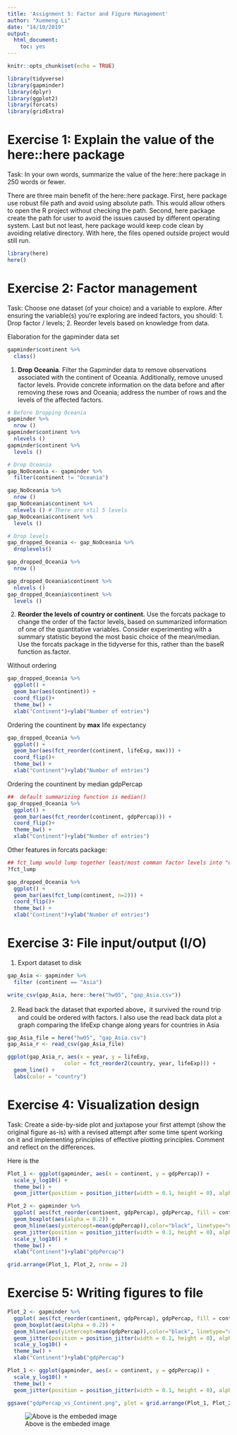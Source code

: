 ```yaml
---
title: 'Assignment 5: Factor and Figure Management'
author: "Xuemeng Li"
date: "14/10/2019"
output: 
  html_document:
    toc: yes
---
```


```r
knitr::opts_chunk$set(echo = TRUE)
```

```r
library(tidyverse)
library(gapminder)
library(dplyr)
library(ggplot2)
library(forcats)
library(gridExtra)
```


# Exercise 1: Explain the value of the here::here package

Task: In your own words, summarize the value of the here::here package in 250 words or fewer.

There are three main benefit of the here::here package. First, here package use robust file path and avoid using absolute path. This would allow others to open the R project without checking the path. Second, here package create the path for user to avoid the issues caused by different operating system. Last but not least, here package would keep code clean by avoiding relative directory. With here, the files opened outside project would still run. 


```r
library(here)
here()
```


# Exercise 2: Factor management 

Task: Choose one dataset (of your choice) and a variable to explore. After ensuring the variable(s) you’re exploring are indeed factors, you should:
1. Drop factor / levels;
2. Reorder levels based on knowledge from data.

Elaboration for the gapminder data set
```r

gapminder$continent %>%
  class()


```
1. **Drop Oceania**. Filter the Gapminder data to remove observations associated with the continent of Oceania. Additionally, remove unused factor levels. Provide concrete information on the data before and after removing these rows and Oceania; address the number of rows and the levels of the affected factors.

```r
# Before Dropping Oceania
gapminder %>% 
  nrow () 
gapminder$continent %>% 
  nlevels () 
gapminder$continent %>% 
  levels () 

# Drop Oceania
gap_NoOceania <- gapminder %>%
  filter(continent != "Oceania")

gap_NoOceania %>% 
  nrow () 
gap_NoOceania$continent %>% 
  nlevels () # There are stil 5 levels
gap_NoOceania$continent %>% 
  levels () 

# Drop levels
gap_dropped_Oceania <- gap_NoOceania %>%
  droplevels()

gap_dropped_Oceania %>% 
  nrow () 

gap_dropped_Oceania$continent %>% 
  nlevels ()
gap_dropped_Oceania$continent %>% 
  levels () 
```


2. **Reorder the levels of country or continent.** Use the forcats package to change the order of the factor levels, based on summarized information of one of the quantitative variables. Consider experimenting with a summary statistic beyond the most basic choice of the mean/median. Use the forcats package in the tidyverse for this, rather than the baseR function as.factor.

Without ordering
```r
gap_dropped_Oceania %>%
  ggplot() +
  geom_bar(aes(continent)) +
  coord_flip()+
  theme_bw() +
  xlab("Continent")+ylab("Number of entries") 
```


Ordering the countinent by **max** life expectancy 
```r
gap_dropped_Oceania %>%
  ggplot() +
  geom_bar(aes(fct_reorder(continent, lifeExp, max))) +
  coord_flip()+
  theme_bw() +
  xlab("Continent")+ylab("Number of entries") 

```


Ordering the countinent by median gdpPercap
```r
##  default summarizing function is median()
gap_dropped_Oceania %>%
  ggplot() +
  geom_bar(aes(fct_reorder(continent, gdpPercap))) +
  coord_flip()+
  theme_bw() +
  xlab("Continent")+ylab("Number of entries") 
```


Other features in forcats package:
```r
## fct_lump would lump together least/most comman factor levels into "other"
?fct_lump

gap_dropped_Oceania %>%
  ggplot() +
  geom_bar(aes(fct_lump(continent, n=2))) +
  coord_flip()+
  theme_bw() +
  xlab("Continent")+ylab("Number of entries") 

```

# Exercise 3: File input/output (I/O)

1. Export dataset to disk

```r
gap_Asia <- gapminder %>%
  filter (continent == "Asia")

write_csv(gap_Asia, here::here("hw05", "gap_Asia.csv"))

```

2. Read back the dataset that exported above，it survived the round trip and could be ordered with factors. I also use the read back data plot a graph comparing the lifeExp change along years for countries in Asia
```r
gap_Asia_file = here("hw05", "gap_Asia.csv")
gap_Asia_r <- read_csv(gap_Asia_file)

ggplot(gap_Asia_r, aes(x = year, y = lifeExp,
                  color = fct_reorder2(country, year, lifeExp))) +
  geom_line() +
  labs(color = "country")
```

# Exercise 4: Visualization design
Task: Create a side-by-side plot and juxtapose your first attempt (show the original figure as-is) with a revised attempt after some time spent working on it and implementing principles of effective plotting principles. Comment and reflect on the differences.

Here is the 
```r
Plot_1 <- ggplot(gapminder, aes(x = continent, y = gdpPercap)) +
  scale_y_log10() +
  theme_bw() +
  geom_jitter(position = position_jitter(width = 0.1, height = 0), alpha = 1/4)

Plot_2 <- gapminder %>%
  ggplot( aes(fct_reorder(continent, gdpPercap), gdpPercap, fill = continent)) +
  geom_boxplot(aes(alpha = 0.2)) +
  geom_hline(aes(yintercept=mean(gdpPercap)),color="black", linetype="dashed", size=1)+
  geom_jitter(position = position_jitter(width = 0.1, height = 0), alpha = 0.1)+
  scale_y_log10() +
  theme_bw() +
  xlab("Continent")+ylab("gdpPercap") 

grid.arrange(Plot_1, Plot_2, nrow = 2)
```



# Exercise 5: Writing figures to file 

```r
Plot_2 <- gapminder %>%
  ggplot( aes(fct_reorder(continent, gdpPercap), gdpPercap, fill = continent)) +
  geom_boxplot(aes(alpha = 0.2)) +
  geom_hline(aes(yintercept=mean(gdpPercap)),color="black", linetype="dashed", size=1)+
  geom_jitter(position = position_jitter(width = 0.1, height = 0), alpha = 0.1)+
  scale_y_log10() +
  theme_bw() +
  xlab("Continent")+ylab("gdpPercap") 

Plot_1 <- ggplot(gapminder, aes(x = continent, y = gdpPercap)) +
  scale_y_log10() +
  theme_bw() +
  geom_jitter(position = position_jitter(width = 0.1, height = 0), alpha = 1/4)

ggsave("gdpPercap_vs_Continent.png", plot = grid.arrange(Plot_1, Plot_2, nrow = 2), dpi = 500)
```
![Above is the embeded image](https://stat545-ubc-hw-2019-20.github.io/stat545-hw-luckymeng7/hw05/gdpPercap_vs_Continent.png)
